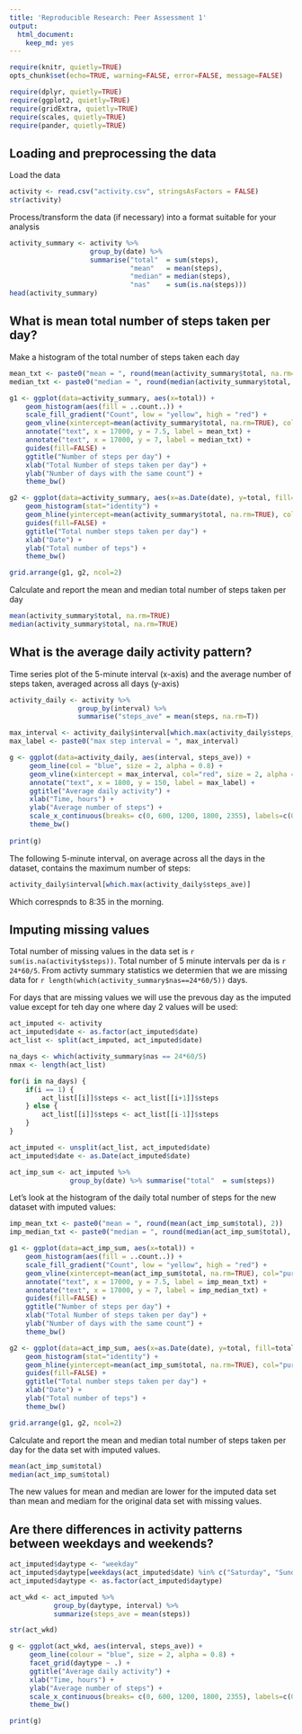 ```yaml
---
title: 'Reproducible Research: Peer Assessment 1'
output:
  html_document:
    keep_md: yes
---
```


```r
require(knitr, quietly=TRUE)
opts_chunk$set(echo=TRUE, warning=FALSE, error=FALSE, message=FALSE)
```

```r
require(dplyr, quietly=TRUE)
require(ggplot2, quietly=TRUE)
require(gridExtra, quietly=TRUE)
require(scales, quietly=TRUE)
require(pander, quietly=TRUE)
```



## Loading and preprocessing the data

Load the data  
```r
activity <- read.csv("activity.csv", stringsAsFactors = FALSE)
str(activity)
```

Process/transform the data (if necessary) into a format suitable for your analysis
```r
activity_summary <- activity %>%
                    group_by(date) %>% 
                    summarise("total"  = sum(steps), 
                              "mean"   = mean(steps), 
                              "median" = median(steps), 
                              "nas"    = sum(is.na(steps)))
head(activity_summary)
```

## What is mean total number of steps taken per day?

Make a histogram of the total number of steps taken each day   
```r
mean_txt <- paste0("mean = ", round(mean(activity_summary$total, na.rm=TRUE), 2))
median_txt <- paste0("median = ", round(median(activity_summary$total, na.rm=TRUE), 2))

g1 <- ggplot(data=activity_summary, aes(x=total)) +
    geom_histogram(aes(fill = ..count..)) +
    scale_fill_gradient("Count", low = "yellow", high = "red") +
    geom_vline(xintercept=mean(activity_summary$total, na.rm=TRUE), col="green", size=2) +
    annotate("text", x = 17000, y = 7.5, label = mean_txt) +
    annotate("text", x = 17000, y = 7, label = median_txt) +
    guides(fill=FALSE) +
    ggtitle("Number of steps per day") +
    xlab("Total Number of steps taken per day") +
    ylab("Number of days with the same count") +
    theme_bw()

g2 <- ggplot(data=activity_summary, aes(x=as.Date(date), y=total, fill=total)) +
    geom_histogram(stat="identity") +
    geom_hline(yintercept=mean(activity_summary$total, na.rm=TRUE), col="green", size=2) +
    guides(fill=FALSE) +
    ggtitle("Total number steps taken per day") +
    xlab("Date") +
    ylab("Total number of teps") +
    theme_bw()

grid.arrange(g1, g2, ncol=2)
```

Calculate and report the mean and median total number of steps taken per day   
```r
mean(activity_summary$total, na.rm=TRUE)
median(activity_summary$total, na.rm=TRUE)
```


## What is the average daily activity pattern?

Time series plot of the 5-minute interval (x-axis) and the average number of steps taken, averaged across all days (y-axis)
```r
activity_daily <- activity %>%
                 group_by(interval) %>%
                 summarise("steps_ave" = mean(steps, na.rm=T))
```

```r
max_interval <- activity_daily$interval[which.max(activity_daily$steps_ave)]
max_label <- paste0("max step interval = ", max_interval)

g <- ggplot(data=activity_daily, aes(interval, steps_ave)) +
     geom_line(col = "blue", size = 2, alpha = 0.8) +
     geom_vline(xintercept = max_interval, col="red", size = 2, alpha = 0.6) +
     annotate("text", x = 1800, y = 150, label = max_label) +
     ggtitle("Average daily activity") +
     xlab("Time, hours") +
     ylab("Average number of steps") +
     scale_x_continuous(breaks= c(0, 600, 1200, 1800, 2355), labels=c(0, 6, 12, 18, 24)) +
     theme_bw()
    
print(g)
```

The following 5-minute interval, on average across all the days in the dataset, contains the maximum number of steps:

```r
activity_daily$interval[which.max(activity_daily$steps_ave)]
```
Which correspnds to 8:35 in the morning.

## Imputing missing values

Total number of missing values in the data set is `r sum(is.na(activity$steps))`. Total number of 5 minute intervals per da is `r 24*60/5`. From activty summary statistics we determien that we are missing data for `r length(which(activity_summary$nas==24*60/5))` days.

For days that are missing values we will use the prevous day as the imputed value except for teh day one where day 2 values will be used:

```r
act_imputed <- activity
act_imputed$date <- as.factor(act_imputed$date)
act_list <- split(act_imputed, act_imputed$date)

na_days <- which(activity_summary$nas == 24*60/5)
nmax <- length(act_list)

for(i in na_days) {
    if(i == 1) {
        act_list[[i]]$steps <- act_list[[i+1]]$steps
    } else {
        act_list[[i]]$steps <- act_list[[i-1]]$steps
    }
}

act_imputed <- unsplit(act_list, act_imputed$date)
act_imputed$date <- as.Date(act_imputed$date)

act_imp_sum <- act_imputed %>%
               group_by(date) %>% summarise("total"  = sum(steps))
```

Let's look at the histogram of the daily total number of steps for the new dataset with imputed values:
```r
imp_mean_txt <- paste0("mean = ", round(mean(act_imp_sum$total), 2))
imp_median_txt <- paste0("median = ", round(median(act_imp_sum$total), 2))

g1 <- ggplot(data=act_imp_sum, aes(x=total)) +
    geom_histogram(aes(fill = ..count..)) +
    scale_fill_gradient("Count", low = "yellow", high = "red") +
    geom_vline(xintercept=mean(act_imp_sum$total, na.rm=TRUE), col="purple", size=2) +
    annotate("text", x = 17000, y = 7.5, label = imp_mean_txt) +
    annotate("text", x = 17000, y = 7, label = imp_median_txt) +
    guides(fill=FALSE) +
    ggtitle("Number of steps per day") +
    xlab("Total Number of steps taken per day") +
    ylab("Number of days with the same count") +
    theme_bw()

g2 <- ggplot(data=act_imp_sum, aes(x=as.Date(date), y=total, fill=total)) +
    geom_histogram(stat="identity") +
    geom_hline(yintercept=mean(act_imp_sum$total, na.rm=TRUE), col="purple", size=2) +
    guides(fill=FALSE) +
    ggtitle("Total number steps taken per day") +
    xlab("Date") +
    ylab("Total number of teps") +
    theme_bw()

grid.arrange(g1, g2, ncol=2)
```

Calculate and report the mean and median total number of steps taken per day  for the data set with imputed values.
```r
mean(act_imp_sum$total)
median(act_imp_sum$total)
```
The new values for mean and median are lower for the imputed data set than mean and mediam for the original data set with missing values.

## Are there differences in activity patterns between weekdays and weekends?

```r
act_imputed$daytype <- "weekday"
act_imputed$daytype[weekdays(act_imputed$date) %in% c("Saturday", "Sunday")] <- "weekend"
act_imputed$daytype <- as.factor(act_imputed$daytype)

act_wkd <- act_imputed %>% 
           group_by(daytype, interval) %>%
           summarize(steps_ave = mean(steps))

str(act_wkd)
```

```r
g <- ggplot(act_wkd, aes(interval, steps_ave)) + 
     geom_line(colour = "blue", size = 2, alpha = 0.8) +
     facet_grid(daytype ~ .) +
     ggtitle("Average daily activity") +
     xlab("Time, hours") +
     ylab("Average number of steps") +
     scale_x_continuous(breaks= c(0, 600, 1200, 1800, 2355), labels=c(0, 6, 12, 18, 24)) +
     theme_bw()

print(g)
```

